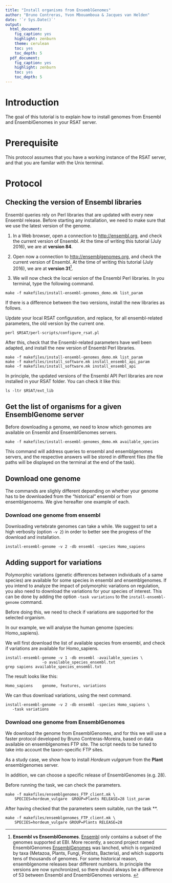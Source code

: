 ```yaml
---
title: "Install organisms from EnsemblGenomes"
author: "Bruno Contreras, Yvon Mbouamboua & Jacques van Helden"
date: '`r Sys.Date()`'
output:
  html_document:
    fig_caption: yes
    highlight: zenburn
    theme: cerulean
    toc: yes
    toc_depth: 5
  pdf_document:
    fig_caption: yes
    highlight: zenburn
    toc: yes
    toc_depth: 5
---
```



# Introduction

The goal of this tutorial is to explain how to install genomes from Ensembl and EnsemblGenomes in your RSAT server. 

# Prerequisite

This protocol assumes that you have a working instance of the RSAT server, and that you are familar with the Unix terminal. 

# Protocol

## Checking the version of Ensembl libraries

Ensembl queries rely on Perl libraries that are updated with every new Ensembl release. 
Before starting any installation, we need to make sure that we use the latest version of the genome. 

1. In a Web browser, open a connection to <http://ensembl.org>, and check the current version of Ensembl. At the time of writing this tutorial (July 2016), we are at **version 84**.  

2. Open now a connection to <http://ensemblgenomes.org>, and check the current version of Ensembl. At the time of writing this tutorial (July 2016), we are at **version 31**^[**Ensembl vs EnsemblGenomes**. [Ensembl](http://ensembl.org/) only contains a subset of the genomes supported at EBI. More recently, a second project named EnsemblGenomes [EnsemblGenomes](http://ensemblgenomes.org/) was lanched, which is organized by taxa (Metazoa, Plants, Fungi, Protists, Bacteria), and which supports tens of thousands of genomes.  For some historical reason, ensemblgenome releases bear different numbers. In principle the versions are now synchronized, so there should always be a difference of 53 between Ensembl and EnsemblGenomes versions. ]. 

2. We will now check the local version of the Ensembl Perl libraries. In you terminal, type the following command. 

```
make -f makefiles/install-ensembl-genomes_demo.mk list_param
```

If there is a difference between the two versions, install the new libraries as follows.

Update your local RSAT configuration, and replace, for all ensembl-related parameters, the old version by the current one. 

```
perl $RSAT/perl-scripts/configure_rsat.pl
```

After this, check that the Ensembl-related parameters have well been adapted, and install the new version of Ensembl Perl libraries. 

```
make -f makefiles/install-ensembl-genomes_demo.mk list_param
make -f makefiles/install_software.mk install_ensembl_api_param
make -f makefiles/install_software.mk install_ensembl_api
```

In principle, the updated versions of the Ensembl API Perl libraries are now installed in your RSAT folder. You can check it like this: 

```
ls -ltr $RSAT/ext_lib
```


## Get the list of organisms for a given EnsemblGenome server

Before downloading a genome, we need to know which genomes are available on Ensembl and EnsemblGenomes servers. 

```
make -f makefiles/install-ensembl-genomes_demo.mk available_species
```

This command will address queries to ensembl and ensemblgenomes servers, and the respective answers will be stored in different files (the file paths will be displayed on the terminal at the end of the task). 

## Download one genome

The commands are slighly different depending on whether your genome has to be downloaded from the "historical" ensembl or from ensemblgenoems. We give hereafter one example of each. 

### Download one genome from ensembl

Downloading vertebrate genomes can take a while. We suggest to set a high verbosity (option `-v 2`) in order to better see the progress of the download and installation. 

```
install-ensembl-genome -v 2 -db ensembl -species Homo_sapiens
```

## Adding support for variations


Polymorphic variations (genetic differences between individuals of a same species) are available for some species in ensembl and ensemblgenomes. If you intend to analyze the impact of polymorphic variations on regulation, you also need to download the variations for your species of interest. This can be done by adding the option `-task variations` to the  `install-ensembl-genome` command.

Before doing this, we need to check if variations are supported for the selected organism. 

In our example, we will analyse the human genome (species: Homo_sapiens). 

We will first download the list of available species from ensembl, and check if variations are available for Homo_sapiens. 

```
install-ensembl-genome -v 1 -db ensembl -available_species \
                -o available_species_ensembl.txt
grep sapiens available_species_ensembl.txt

```

The result looks like this: 

`Homo_sapiens    genome, features, variations`

We can thus download variations, using the next command. 

```
install-ensembl-genome -v 2 -db ensembl -species Homo_sapiens \
   -task variations
```

### Download one genome from EnsemblGenomes

We download the genome from EnsemblGenomes, and for this we will use a faster protocol developed by Bruno Contreras-Moreira, based on data available on ensemblgenomes FTP site. 
The script needs to be tuned to take into account the taxon-specific FTP sites.

As a study case, we show how to install *Hordeum vulgarum* from the **Plant** ensemblgenomes server. 

In addition, we can  choose a specific release of EnsemblGenomes (e.g. 28). 

Before running the task, we can check the parameters. 

```
make -f makefiles/ensemblgenomes_FTP_client.mk \
    SPECIES=hordeum_vulgare  GROUP=Plants RELEASE=28 list_param
```

After having checked that the parameters seem suitable, run the task **.

```
make -f makefiles/ensemblgenomes_FTP_client.mk \
    SPECIES=hordeum_vulgare GROUP=Plants RELEASE=28 
```
